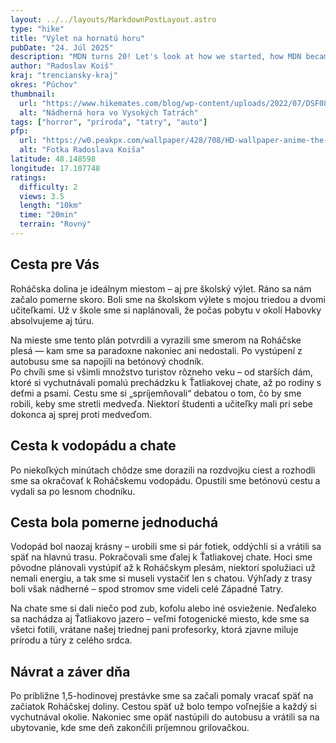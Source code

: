 ```yaml
---
layout: ../../layouts/MarkdownPostLayout.astro
type: "hike"
title: "Výlet na hornatú horu"
pubDate: "24. Júl 2025"
description: "MDN turns 20! Let's look at how we started, how MDN became the most trusted resource for web developers, the impact it's had on the open web, and yes, there's cake, too. MDN turns 20! Let's look at how we started, how MDN became the most trusted resource for web developers, the impact it's had on the open web, and yes, there's cake, too."
author: "Radoslav Koiš"
kraj: "trenciansky-kraj"
okres: "Púchov"
thumbnail: 
  url: "https://www.hikemates.com/blog/wp-content/uploads/2022/07/DSF0847.jpg"
  alt: "Nádherná hora vo Vysokých Tatrách"
tags: ["horror", "príroda", "tatry", "auto"]
pfp:
  url: "https://w0.peakpx.com/wallpaper/428/708/HD-wallpaper-anime-the-eminence-in-shadow.jpg"
  alt: "Fotka Radoslava Koiša"
latitude: 48.148598
longitude: 17.107748 
ratings:
  difficulty: 2
  views: 3.5
  length: "10km"
  time: "20min"
  terrain: "Rovný"
---
```


## Cesta pre Vás

Roháčska dolina je ideálnym miestom – aj pre školský výlet. Ráno sa nám začalo
pomerne skoro. Boli sme na školskom výlete s mojou triedou a dvomi učiteľkami.
Už v škole sme si naplánovali, že počas pobytu v okolí Habovky absolvujeme aj
túru. 

<Aside title="Rada pre vás!" type="tip">
  Na mieste sme tento plán potvrdili a vyrazili sme smerom na Roháčske plesá
  — kam sme sa paradoxne nakoniec ani nedostali. Po vystúpení z autobusu sme sa
  napojili na betónový chodník.
</Aside> 

<Aside title="Pozor" type="danger">
  Po chvíli sme si všimli množstvo turistov rôzneho
  veku – od starších dám, ktoré si vychutnávali pomalú prechádzku k Ťatliakovej
  chate, až po rodiny s deťmi a psami. Cestu sme si „spríjemňovali“ debatou o tom,
  čo by sme robili, keby sme stretli medveďa. Niektorí študenti a učiteľky mali
  pri sebe dokonca aj sprej proti medveďom.
</Aside>

## Cesta k vodopádu a chate

Po niekoľkých minútach chôdze sme dorazili na rozdvojku ciest a rozhodli sme sa
okračovať k Roháčskemu vodopádu. Opustili sme betónovú cestu a vydali sa po
lesnom chodníku.

## Cesta bola pomerne jednoduchá

Vodopád bol naozaj krásny – urobili sme si pár fotiek, oddýchli
si a vrátili sa späť na hlavnú trasu. Pokračovali sme ďalej k Ťatliakovej chate.
Hoci sme pôvodne plánovali vystúpiť až k Roháčskym plesám, niektorí spolužiaci
už nemali energiu, a tak sme si museli vystačiť len s chatou. Výhľady z trasy
boli však nádherné – spod stromov sme videli celé Západné Tatry.

Na chate sme si dali niečo pod zub, kofolu alebo iné osvieženie. Neďaleko sa
nachádza aj Ťatliakovo jazero – veľmi fotogenické miesto, kde sme sa všetci
fotili, vrátane našej triednej pani profesorky, ktorá zjavne miluje prírodu a
túry z celého srdca. 

## Návrat a záver dňa 

Po približne 1,5-hodinovej prestávke sme sa začali pomaly vracať späť na začiatok Roháčskej doliny. Cestou späť už
bolo tempo voľnejšie a každý si vychutnával okolie. Nakoniec sme opäť nastúpili
do autobusu a vrátili sa na ubytovanie, kde sme deň zakončili príjemnou grilovačkou.
